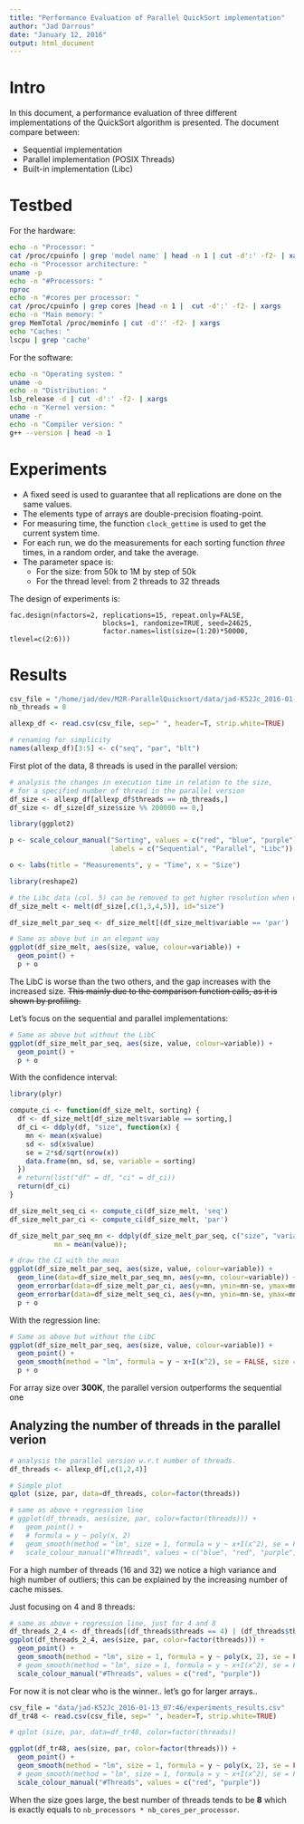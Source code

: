 ```yaml
---
title: "Performance Evaluation of Parallel QuickSort implementation"
author: "Jad Darrous"
date: "January 12, 2016"
output: html_document
---
```


# Intro
In this document, a performance evaluation of three different implementations of the QuickSort algorithm is presented. The document compare between:

* Sequential implementation
* Parallel implementation (POSIX Threads)
* Built-in implementation (Libc)

# Testbed

For the hardware:
```sh
echo -n "Processor: "
cat /proc/cpuinfo | grep 'model name' | head -n 1 | cut -d':' -f2- | xargs
echo -n "Processor architecture: "
uname -p
echo -n "#Processors: "
nproc
echo -n "#cores per processor: "
cat /proc/cpuinfo | grep cores |head -n 1 |  cut -d':' -f2- | xargs
echo -n "Main memory: "
grep MemTotal /proc/meminfo | cut -d':' -f2- | xargs
echo "Caches: "
lscpu | grep 'cache'
```

For the software:
```sh
echo -n "Operating system: "
uname -o
echo -n "Distribution: "
lsb_release -d | cut -d':' -f2- | xargs
echo -n "Kernel version: "
uname -r
echo -n "Compiler version: "
g++ --version | head -n 1
```

# Experiments

* A fixed seed is used to guarantee that all replications are done on the same values.
* The elements type of arrays are double-precision floating-point.
* For measuring time, the function `clock_gettime` is used to get the current system time.
* For each run, we do  the measurements for each sorting function *three* times, in a random order, and take the average.
* The parameter space is:
    + For the size: from 50k to 1M by step of 50k
    + For the thread level: from 2 threads to 32 threads

The design of experiments is:
```
fac.design(nfactors=2, replications=15, repeat.only=FALSE,
                       blocks=1, randomize=TRUE, seed=24625,
                       factor.names=list(size=(1:20)*50000, tlevel=c(2:6)))
```

# Results

```r
csv_file = "/home/jad/dev/M2R-ParallelQuicksort/data/jad-K52Jc_2016-01-10_13:44/experiments_results.csv";
nb_threads = 8

allexp_df <- read.csv(csv_file, sep=" ", header=T, strip.white=TRUE)

# renaming for simplicity
names(allexp_df)[3:5] <- c("seq", "par", "blt")
```

First plot of the data, 8 threads is used in the parallel version:

```r
# analysis the changes in execution time in relation to the size,
# for a specified number of thread in the parallel version
df_size <- allexp_df[allexp_df$threads == nb_threads,]
df_size <- df_size[df_size$size %% 200000 == 0,]

library(ggplot2)

p <- scale_colour_manual("Sorting", values = c("red", "blue", "purple"),
                         labels = c("Sequential", "Parallel", "Libc"))

o <- labs(title = "Measurements", y = "Time", x = "Size")

library(reshape2)

# the Libc data (col. 5) can be removed to get higher resolution when drawing
df_size_melt <- melt(df_size[,c(1,3,4,5)], id="size")

df_size_melt_par_seq <- df_size_melt[(df_size_melt$variable == 'par') | (df_size_melt$variable == 'seq'),]

# Same as above but in an elegant way
ggplot(df_size_melt, aes(size, value, colour=variable)) +
  geom_point() +
  p + o
```

The LibC is worse than the two others, and the gap increases with the increased size. ~~This mainly due to the comparison function calls, as it is shown by profiling.~~

Let's focus on the sequential and parallel implementations:

```r
# Same as above but without the LibC
ggplot(df_size_melt_par_seq, aes(size, value, colour=variable)) +
  geom_point() +
  p + o
```

With the confidence interval:

```r
library(plyr)

compute_ci <- function(df_size_melt, sorting) {
  df <- df_size_melt[df_size_melt$variable == sorting,]
  df_ci <- ddply(df, "size", function(x) {
    mn <- mean(x$value)
    sd <- sd(x$value)
    se = 2*sd/sqrt(nrow(x))
    data.frame(mn, sd, se, variable = sorting)
  })
  # return(list("df" = df, "ci" = df_ci))
  return(df_ci)
}

df_size_melt_seq_ci <- compute_ci(df_size_melt, 'seq')
df_size_melt_par_ci <- compute_ci(df_size_melt, 'par')

df_size_melt_par_seq_mn <- ddply(df_size_melt_par_seq, c("size", "variable"), summarize,
           mn = mean(value));

# draw the CI with the mean
ggplot(df_size_melt_par_seq, aes(size, value, colour=variable)) +
  geom_line(data=df_size_melt_par_seq_mn, aes(y=mn, colour=variable)) +
  geom_errorbar(data=df_size_melt_par_ci, aes(y=mn, ymin=mn-se, ymax=mn+se)) +
  geom_errorbar(data=df_size_melt_seq_ci, aes(y=mn, ymin=mn-se, ymax=mn+se)) +
  p + o
```

With the regression line:

```r
# Same as above but without the LibC
ggplot(df_size_melt_par_seq, aes(size, value, colour=variable)) +
  geom_point() +
  geom_smooth(method = "lm", formula = y ~ x+I(x^2), se = FALSE, size = 1) +
  p + o
```

For array size over **300K**, the parallel version outperforms the sequential one


## Analyzing the number of threads in the parallel verion

```r
# analysis the parallel version w.r.t number of threads.
df_threads <- allexp_df[,c(1,2,4)]

# Simple plot
qplot (size, par, data=df_threads, color=factor(threads))

# same as above + regression line
# ggplot(df_threads, aes(size, par, color=factor(threads))) +
#   geom_point() +
#   # formula = y ~ poly(x, 2)
#   geom_smooth(method = "lm", size = 1, formula = y ~ x+I(x^2), se = FALSE) +
#   scale_colour_manual("#Threads", values = c("blue", "red", "purple", "green", "yellow"))
```

For a high number of threads (16 and 32) we notice a high variance and high number of outliers; this can be explained by the increasing number of cache misses.

Just focusing on 4 and 8 threads:

```r
# same as above + regression line, just for 4 and 8
df_threads_2_4 <- df_threads[(df_threads$threads == 4) | (df_threads$threads == 8),]
ggplot(df_threads_2_4, aes(size, par, color=factor(threads))) +
  geom_point() +
  geom_smooth(method = "lm", size = 1, formula = y ~ poly(x, 2), se = FALSE) +
  # geom_smooth(method = "lm", size = 1, formula = y ~ x+I(x^2), se = FALSE) +
  scale_colour_manual("#Threads", values = c("red", "purple"))
```

For now it is not clear who is the winner.. let's go for larger arrays..

```r
csv_file = "data/jad-K52Jc_2016-01-13_07:46/experiments_results.csv"
df_tr48 <- read.csv(csv_file, sep=" ", header=T, strip.white=TRUE)

# qplot (size, par, data=df_tr48, color=factor(threads))

ggplot(df_tr48, aes(size, par, color=factor(threads))) +
  geom_point() +
  geom_smooth(method = "lm", size = 1, formula = y ~ poly(x, 2), se = FALSE) +
  # geom_smooth(method = "lm", size = 1, formula = y ~ x+I(x^2), se = FALSE) +
  scale_colour_manual("#Threads", values = c("red", "purple"))
```

When the size goes large, the best number of threads tends to be **8** which is exactly equals to `nb_processors * nb_cores_per_processor`.
